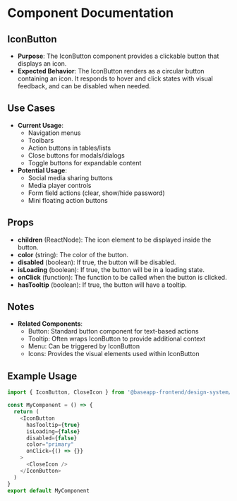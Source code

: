 
<Meta title="@baseapp-frontend | designSystem/Buttons/IconButton" />

# Component Documentation

## IconButton

- **Purpose**: The IconButton component provides a clickable button that displays an icon.
- **Expected Behavior**: The IconButton renders as a circular button containing an icon. It responds to hover and click states with visual feedback, and can be disabled when needed.

## Use Cases

- **Current Usage**:
  - Navigation menus
  - Toolbars
  - Action buttons in tables/lists
  - Close buttons for modals/dialogs
  - Toggle buttons for expandable content
- **Potential Usage**:
  - Social media sharing buttons
  - Media player controls
  - Form field actions (clear, show/hide password)
  - Mini floating action buttons

## Props

- **children** (ReactNode): The icon element to be displayed inside the button.
- **color** (string): The color of the button.
- **disabled** (boolean): If true, the button will be disabled.
- **isLoading** (boolean): If true, the button will be in a loading state.
- **onClick** (function): The function to be called when the button is clicked.
- **hasTooltip** (boolean): If true, the button will have a tooltip.

## Notes

- **Related Components**:
  - Button: Standard button component for text-based actions
  - Tooltip: Often wraps IconButton to provide additional context
  - Menu: Can be triggered by IconButton
  - Icons: Provides the visual elements used within IconButton

## Example Usage

```javascript
import { IconButton, CloseIcon } from '@baseapp-frontend/design-system/web'

const MyComponent = () => {
  return (
    <IconButton
      hasTooltip={true}
      isLoading={false}
      disabled={false}
      color="primary"
      onClick={() => {}}
    >
      <CloseIcon />
    </IconButton>
  )
}
export default MyComponent
```
